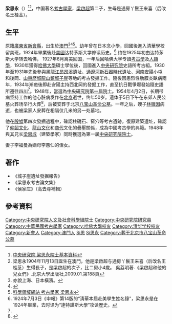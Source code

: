 {{Infobox person
|name=梁思永
|image=[[File:梁思永.gif|File:梁思永.gif]]
|image_size=280px
|sex=男
|birth_date=1904年11月13日
|birth_place={{MAC-1951}}
|death_date={{death date and age |1954|4|2|1904|11|13|}}
|death_place={{PRC}}[[北京|北京]]
|restingplace=[[八宝山革命公墓|八宝山革命公墓]]
|occupation=考古学家
|educate=[[清华学校|清华学校]][[留美班|留美班]]<br>[[哈佛大學|哈佛大學]][[考古学|考古学]]及[[人类学|人类学]][[学士|学士]]<br>[[哈佛大學|哈佛大學]][[考古学|考古学]][[硕士|硕士]]

|past=
{{Infobox_People_CAS
|学部=人文科学部
|专业=考古学
|当选年=1950年8月
}}[[考古研究所|考古研究所]]副所长

{{Infobox_People_Sinica
|组别=[[史語所|史語所]]考古組
|届数=第1屆
|当选年=1949年(续)
}}<br>

{{Infobox_People_Sinica
|组别=人文科学組
|届数=第1屆
|当选年=1948年4月
}}[[中央研究院第一届院士|第一届院士]]([[考古学|考古学]])

|work=《[[城子崖遺址發掘報告|城子崖遺址發掘報告]]》<br>《[[梁思永考古论文集|梁思永考古论文集]]》<br>《[[侯家庄|侯家庄]]》
|spouse=[[李福曼|李福曼]]
|relatives=父：[[梁启超|梁启超]]<br>母：王桂荃<br>兄长：[[梁思成|梁思成]]<br>女：梁柏有
{{collapsible list
  |titlestyle = 
  |title =签名：
  |liststyle = border-top:1px 
  | [[File:新会梁思永.png|200px]] }}

}}

'''梁思永'''（{{bd|1904年|11月13日|1954年|4月2日|catIdx=L梁}}）<ref name="院士基本資料">[https://db1n.sinica.edu.tw/textdb/ioconas/02.php?func=22&_op=?ID:HD017 中央研究院 梁思永院士基本資料]</ref><ref>梁思永1904年11月13日誕生在澳門，他是梁啟超与通房丫鬟王来喜（后改名王桂荃）生得長子，是梁啟超的次子，比二舅小4歲。 吳荔明著.《梁啟超和他的兒女們》.北京大學出版社,2009.01.第188頁</ref>，中国著名[[考古學家|考古學家]]，[[梁啟超|梁啟超]]第二子，生母是通房丫鬟王来喜（后改名王桂荃）。

==生平==
原籍[[廣東省|廣東省]][[新會縣|新會縣]]，出生於[[澳門|澳門]]<ref>亦說上海、日本橫濱。</ref><ref name="史語所學者小傳">{{Cite web |url=http://www.sinica.edu.tw/~dmuseum/4/Liang%20Si-yong.htm |title=中央研究院史語所 世紀考古大發現 殷墟史話 學者小傳 梁思永 |accessdate=2008-06-30 |archive-date=2008-11-22 |archive-url=https://web.archive.org/web/20081122124505/http://www.sinica.edu.tw/~dmuseum/4/Liang%20Si-yong.htm |dead-url=no }}</ref><ref>[http://www.21kexue.cn/html/2/20080215/1913.html 科學領域網站 考古學家 梁思永]{{dead link|date=2018年3月 |bot=InternetArchiveBot |fix-attempted=yes }}</ref>。幼年曾在日本念小學，回國後進入清華學校留美班，1924年畢業後赴[[美國|美國]]达特茅斯大学修读历史。<ref>1924年7月3日《申報》第14版的“淸華本屆赴美學生姓名錄”，梁思永是在1924年畢業，去时译为“達特謨斯大學”攻读歷史。</ref> 约在1925年初由达特茅斯大学转去哈佛， 1927年6月离美回国，一年后回哈佛大学专讀[[考古學|考古學]]及[[人類學|人類學]]，1930年獲得[[哈佛大學|哈佛大學]]碩士學位後，回國進入[[中央研究院|中央研究院]]史語所考古組。1930年至1931年先後參與[[黑龍江|黑龍江]][[昂昂溪|昂昂溪]]遺址、[[通遼河|通遼河]][[新石器時代|新石器時代]]遺址、[[河南|河南]][[安陽|安陽]]小屯和後岡、[[山東|山東]][[歷城|歷城]][[龍山鎮|龍山鎮]][[城子崖|城子崖]]等地的考古發掘工作。隨後因患烈性肋膜炎臥病兩年，1934年漸癒後即赴安陽主持西北岡的發掘工作，直至抗日戰爭爆發始隨史語所遷往[[四川|四川]]<ref name="史語所學者小傳"/>。1948年，當選為[[中央研究院|中央研究院]][[中央研究院第一屆院士|第一屆院士]]。1954年4月2日，长期带病坚持工作的他心脏病发作在[[北京|北京]]逝世，终年50岁。遗体于5日下午在东郊人民公墓火葬场举行火葬<ref>{{cite news |title=我国著名考古学家　梁思永先生逝世 |work=[[人民日报|人民日报]] |date=1954年4月6日 |page=第3版}}</ref>，后被安葬于北京[[八宝山革命公墓|八宝山革命公墓]]。一年之后，嫂子[[林徽因|林徽因]]病逝，也被梁家人安葬在相隔仅几米的另一处墓地。

他在[[殷墟|殷墟]]第四次發掘過程中，確認柱礎石、窖穴等考古遺跡，復原建築遺址，確認了[[仰韶文化|仰韶文化]]、[[龍山文化|龍山文化]]和[[商代|商代]]文化的疊壓關係，成為中國考古學的典範。1948年與其兄长[[梁思成|梁思成]]（建築學家）同時獲選為第一屆[[中央研究院院士|中央研究院院士]]。

妻子李福曼為嫡母李蕙仙的侄女。

==著作==
*《城子崖遺址發掘報告》
*《梁思永考古論文集》
*《侯家庄》（高去尋補輯）

==參考資料==
{{Reflist}}

{{中央研究院第一屆院士}}
{{梁启超家族}}
{{Authority control}}

{{DEFAULTSORT:Liang梁}}
[[Category:中央研究院人文及社會科學組院士|Category:中央研究院人文及社會科學組院士]]
[[Category:中央研究院研究員|Category:中央研究院研究員]]
[[Category:中華民國考古學家|Category:中華民國考古學家]]
[[Category:哈佛大學校友|Category:哈佛大學校友]]
[[Category:清华学校校友|Category:清华学校校友]]
[[Category:新會人|Category:新會人]]
[[Category:澳門人|Category:澳門人]]
[[Category:梁啟超家族|Si思]]
[[Category:梁姓|Si思永]]
[[Category:葬于北京市八宝山革命公墓|Category:葬于北京市八宝山革命公墓]]